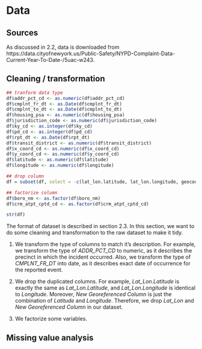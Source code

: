 # Data 

## Sources

As discussed in 2.2, data is downloaded from https://data.cityofnewyork.us/Public-Safety/NYPD-Complaint-Data-Current-Year-To-Date-/5uac-w243.

## Cleaning / transformation
```r
## tranform data type
df$addr_pct_cd <- as.numeric(df$addr_pct_cd)
df$cmplnt_fr_dt <- as.Date(df$cmplnt_fr_dt)
df$cmplnt_to_dt <- as.Date(df$cmplnt_to_dt)
df$housing_psa <- as.numeric(df$housing_psa)
df$jurisdiction_code <- as.numeric(df$jurisdiction_code)
df$ky_cd <- as.integer(df$ky_cd)
df$pd_cd <- as.integer(df$pd_cd)
df$rpt_dt <- as.Date(df$rpt_dt)
df$transit_district <- as.numeric(df$transit_district)
df$x_coord_cd <- as.numeric(df$x_coord_cd)
df$y_coord_cd <- as.numeric(df$y_coord_cd)
df$latitude <- as.numeric(df$latitude)
df$longitude <- as.numeric(df$longitude)

## drop column
df = subset(df, select = -c(lat_lon.latitude, lat_lon.longitude, geocoded_column.coordinates))

## factorize column
df$boro_nm <- as.factor(df$boro_nm)
df$crm_atpt_cptd_cd <- as.factor(df$crm_atpt_cptd_cd)

str(df)
```

The format of dataset is described in section 2.3. In this section, we want to do some cleaning and transformation to the raw dataset to make it tidy.

1. We transform the type of columns to match it's description. For example, we transform the type of *ADDR_PCT_CD* to numeric, as it describes the precinct in which the incident occurred. Also, we transform the type of *CMPLNT_FR_DT* into date, as it describes exact date of occurrence for the reported event. 

2. We drop the duplicated columns. For example, *Lat_Lon.Latitude* is exactly the same as *Lat_Lon.Latitude*, and *Lat_Lon.Longitude* is identical to *Longitude*. Moreover, *New Georeferenced Column* is just the combination of *Latitude* and *Longitude*. Therefore, we drop 
*Lat_Lon* and *New Georeferenced Column* in our dataset.

3. We factorize some variables.

## Missing value analysis

